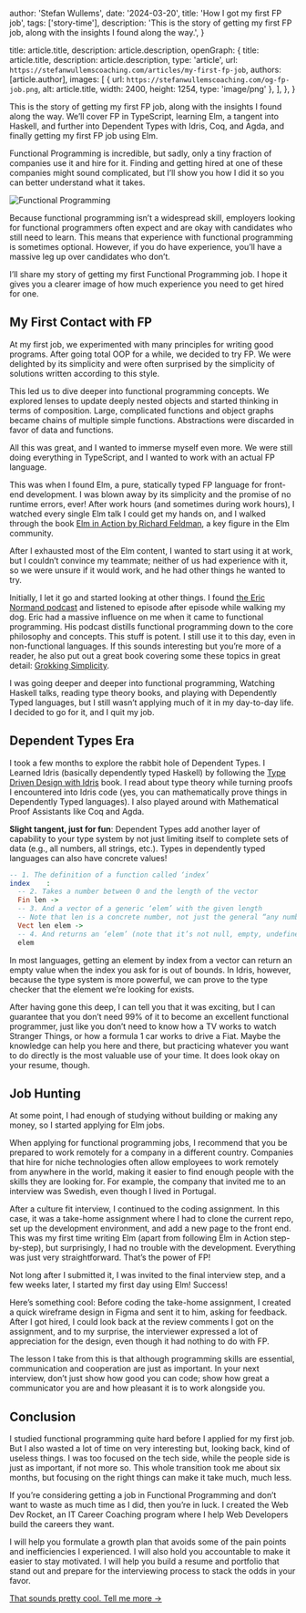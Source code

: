 
  author: 'Stefan Wullems',
  date: '2024-03-20',
  title: 'How I got my first FP job',
  tags: ['story-time'],
  description:
    'This is the story of getting my first FP job, along with the insights I found along the way.',
}

  title: article.title,
  description: article.description,
  openGraph: {
    title: article.title,
    description: article.description,
    type: 'article',
    url: `https://stefanwullemscoaching.com/articles/my-first-fp-job`,
    authors: [article.author],
    images: [
      {
        url: `https://stefanwullemscoaching.com/og-fp-job.png`,
        alt: article.title,
        width: 2400,
        height: 1254,
        type: 'image/png'
      },
    ],
  },
}


This is the story of getting my first FP job, along with the insights I found along the way. We’ll cover FP in TypeScript, learning Elm, a tangent into Haskell, and further into Dependent Types with Idris, Coq, and Agda, and finally getting my first FP job using Elm.

Functional Programming is incredible, but sadly, only a tiny fraction of companies use it and hire for it. Finding and getting hired at one of these companies might sound complicated, but I’ll show you how I did it so you can better understand what it takes.

<img src="/fplangs.png" className="rounded-3xl bg-gray-950" alt='Functional Programming' />

Because functional programming isn’t a widespread skill, employers looking for functional programmers often expect and are okay with candidates who still need to learn. This means that experience with functional programming is sometimes optional. However, if you do have experience, you’ll have a massive leg up over candidates who don’t.

I’ll share my story of getting my first Functional Programming job. I hope it gives you a clearer image of how much experience you need to get hired for one.

## My First Contact with FP

At my first job, we experimented with many principles for writing good programs. After going total OOP for a while, we decided to try FP. We were delighted by its simplicity and were often surprised by the simplicity of solutions written according to this style.

This led us to dive deeper into functional programming concepts. We explored lenses to update deeply nested objects and started thinking in terms of composition. Large, complicated functions and object graphs became chains of multiple simple functions. Abstractions were discarded in favor of data and functions.

All this was great, and I wanted to immerse myself even more. We were still doing everything in TypeScript, and I wanted to work with an actual FP language.

This was when I found Elm, a pure, statically typed FP language for front-end development. I was blown away by its simplicity and the promise of no runtime errors, ever! After work hours (and sometimes during work hours), I watched every single Elm talk I could get my hands on, and I walked through the book [Elm in Action by Richard Feldman](https://www.manning.com/books/elm-in-action?utm_source=stefan-wullems&utm_medium=affiliate&utm_campaign=book_rfeldman_elm_4_14_20&utm_content=number2&a_aid=stefan-wullems&a_bid=a11d59e7), a key figure in the Elm community.

After I exhausted most of the Elm content, I wanted to start using it at work, but I couldn’t convince my teammate; neither of us had experience with it, so we were unsure if it would work, and he had other things he wanted to try.

Initially, I let it go and started looking at other things. I found [the Eric Normand podcast](https://ericnormand.me/podcast) and listened to episode after episode while walking my dog. Eric had a massive influence on me when it came to functional programming. His podcast distills functional programming down to the core philosophy and concepts. This stuff is potent. I still use it to this day, even in non-functional languages. If this sounds interesting but you’re more of a reader, he also put out a great book covering some these topics in great detail: [Grokking Simplicity](https://www.manning.com/books/grokking-simplicity?utm_source=stefan-wullems&utm_medium=affiliate&utm_campaign=book_normand_grokking_8_20_19&a_aid=stefan-wullems&a_bid=72596968).

I was going deeper and deeper into functional programming, Watching Haskell talks, reading type theory books, and playing with Dependently Typed languages, but I still wasn’t applying much of it in my day-to-day life. I decided to go for it, and I quit my job.

## Dependent Types Era

I took a few months to explore the rabbit hole of Dependent Types. I Learned Idris (basically dependently typed Haskell) by following the [Type Driven Design with Idris](https://www.manning.com/books/type-driven-development-with-idris) book. I read about type theory while turning proofs I encountered into Idris code (yes, you can mathematically prove things in Dependently Typed languages). I also played around with Mathematical Proof Assistants like Coq and Agda.

**Slight tangent, just for fun**: Dependent Types add another layer of capability to your type system by not just limiting itself to complete sets of data (e.g., all numbers, all strings, etc.). Types in dependently typed languages can also have concrete values!

```idris
-- 1. The definition of a function called ‘index’
index	 :
  -- 2. Takes a number between 0 and the length of the vector
  Fin len -> 
  -- 3. And a vector of a generic ‘elem’ with the given length
  -- Note that len is a concrete number, not just the general “any number.”
  Vect len elem -> 
  -- 4. And returns an ‘elem’ (note that it’s not null, empty, undefined, or whatever)
  elem
```

In most languages, getting an element by index from a vector can return an empty value when the index you ask for is out of bounds. In Idris, however, because the type system is more powerful, we can prove to the type checker that the element we’re looking for exists.

After having gone this deep, I can tell you that it was exciting, but I can guarantee that you don’t need 99% of it to become an excellent functional programmer, just like you don’t need to know how a TV works to watch Stranger Things, or how a formula 1 car works to drive a Fiat. Maybe the knowledge can help you here and there, but practicing whatever you want to do directly is the most valuable use of your time. It does look okay on your resume, though.

## Job Hunting

At some point, I had enough of studying without building or making any money, so I started applying for Elm jobs.

When applying for functional programming jobs, I recommend that you be prepared to work remotely for a company in a different country. Companies that hire for niche technologies often allow employees to work remotely from anywhere in the world, making it easier to find enough people with the skills they are looking for. For example, the company that invited me to an interview was Swedish, even though I lived in Portugal.

After a culture fit interview, I continued to the coding assignment. In this case, it was a take-home assignment where I had to clone the current repo, set up the development environment, and add a new page to the front end. This was my first time writing Elm (apart from following Elm in Action step-by-step), but surprisingly, I had no trouble with the development. Everything was just very straightforward. That’s the power of FP!

Not long after I submitted it, I was invited to the final interview step, and a few weeks later, I started my first day using Elm! Success!

Here’s something cool: Before coding the take-home assignment, I created a quick wireframe design in Figma and sent it to him, asking for feedback. After I got hired, I could look back at the review comments I got on the assignment, and to my surprise, the interviewer expressed a lot of appreciation for the design, even though it had nothing to do with FP.

The lesson I take from this is that although programming skills are essential, communication and cooperation are just as important. In your next interview, don’t just show how good you can code; show how great a communicator you are and how pleasant it is to work alongside you.

## Conclusion

I studied functional programming quite hard before I applied for my first job. But I also wasted a lot of time on very interesting but, looking back, kind of useless things. I was too focused on the tech side, while the people side is just as important, if not more so. This whole transition took me about six months, but focusing on the right things can make it take much, much less.

If you’re considering getting a job in Functional Programming and don’t want to waste as much time as I did, then you’re in luck. I created the Web Dev Rocket, an IT Career Coaching program where I help Web Developers build the careers they want.

I will help you formulate a growth plan that avoids some of the pain points and inefficiencies I experienced. I will also hold you accountable to make it easier to stay motivated. I will help you build a resume and portfolio that stand out and prepare for the interviewing process to stack the odds in your favor.

[That sounds pretty cool. Tell me more →](https://www.stefanwullemscoaching.com/webdevrocket)